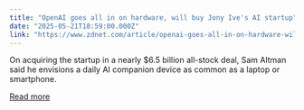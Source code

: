 ```yaml
---
title: "OpenAI goes all in on hardware, will buy Jony Ive's AI startup"
date: "2025-05-21T18:59:00.000Z"
link: "https://www.zdnet.com/article/openai-goes-all-in-on-hardware-will-buy-jony-ives-ai-startup/"
---
```


On acquiring the startup in a nearly $6.5 billion all-stock deal, Sam Altman said he envisions a daily AI companion device as common as a laptop or smartphone.

[Read more](https://www.zdnet.com/article/openai-goes-all-in-on-hardware-will-buy-jony-ives-ai-startup/)
